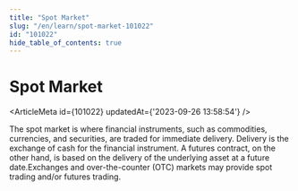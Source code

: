 ```yaml
---
title: "Spot Market"
slug: "/en/learn/spot-market-101022"
id: "101022"
hide_table_of_contents: true
---
```



# Spot Market

<ArticleMeta id={101022} updatedAt={'2023-09-26 13:58:54'} />
<div className='border-solid border-b border-t-0 my-4 border-[var(--ifm-color-gray-300)]' />

The spot market is where financial instruments, such as commodities, currencies, and securities, are traded for immediate delivery. Delivery is the exchange of cash for the financial instrument. A futures contract, on the other hand, is based on the delivery of the underlying asset at a future date.Exchanges and over-the-counter (OTC) markets may provide spot trading and/or futures trading.

